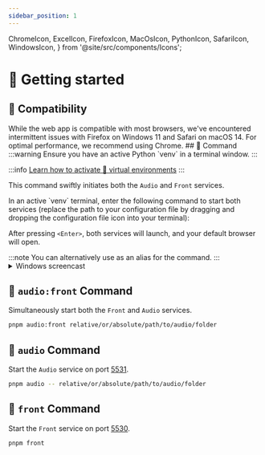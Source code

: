 ```yaml
---
sidebar_position: 1
---
```


  ChromeIcon,
  ExcelIcon,
  FirefoxIcon,
  MacOsIcon,
  PythonIcon,
  SafariIcon,
  WindowsIcon,
} from '@site/src/components/Icons';

# 🏃 Getting started

## 🔗 Compatibility

<Fragment>
  While the web app is compatible with most browsers, we've encountered
  intermittent issues with <FirefoxIcon /> Firefox on <WindowsIcon /> Windows 11
  and <SafariIcon /> Safari on <MacOsIcon /> macOS 14. For optimal performance,
  we recommend using <ChromeIcon /> Chrome.
</Fragment>

<Fragment>
  ## 🔧 <VisCommandInline /> Command
</Fragment>

<Fragment>
  :::warning
  Ensure you have an active <PythonIcon /> Python `venv` in a terminal window.
  :::

</Fragment>

:::info
[Learn how to activate 🔮 virtual
environments](../../../installation/application/#-virtual-environment)
:::

This command swiftly initiates both the `Audio` and `Front` services.

<Fragment>
  In an active `venv` terminal, enter the following command to start both
  services (replace the path to your configuration file by dragging and dropping
  the <ExcelIcon /> configuration file icon into your terminal):
</Fragment>

<VisCommandBlock />

After pressing `<Enter>`, both services will launch, and your default browser
will open.

<Fragment>
  :::note
  You can alternatively use <VizCommandInline /> as an alias
  for the <VisCommandInline /> command.
  :::

</Fragment>

<details>
  <summary>
    <WindowsIcon /> Windows screencast
  </summary>
  <ReactPlayer
    controls
    loop
    url="/sse-11/visualisation_windows.mp4"
  />
</details>

## 🔧 `audio:front` Command

Simultaneously start both the `Front` and `Audio` services.

```bash
pnpm audio:front relative/or/absolute/path/to/audio/folder
```

## 🔧 `audio` Command

Start the `Audio` service on port [5531](http://localhost:5531).

```bash
pnpm audio -- relative/or/absolute/path/to/audio/folder
```

## 🔧 `front` Command

Start the `Front` service on port [5530](http://localhost:5530).

```bash
pnpm front
```

